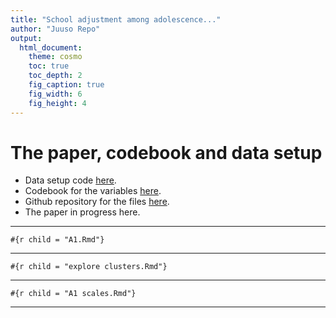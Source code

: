 ```yaml
---
title: "School adjustment among adolescence..."
author: "Juuso Repo"
output:
  html_document:
    theme: cosmo
    toc: true
    toc_depth: 2
    fig_caption: true
    fig_width: 6
    fig_height: 4
---
```


# The paper, codebook and data setup

* Data setup code [here](datasetup A1.R).
* Codebook for the variables [here](codebook coronaspring.xlsx).
* Github repository for the files [here](https://github.com/juusorepo/a1).
* The paper in progress here.

***
  
```#{r child = "A1.Rmd"}
```
  
***
  
```#{r child = "explore clusters.Rmd"}
```

***

```#{r child = "A1 scales.Rmd"}
```

***
